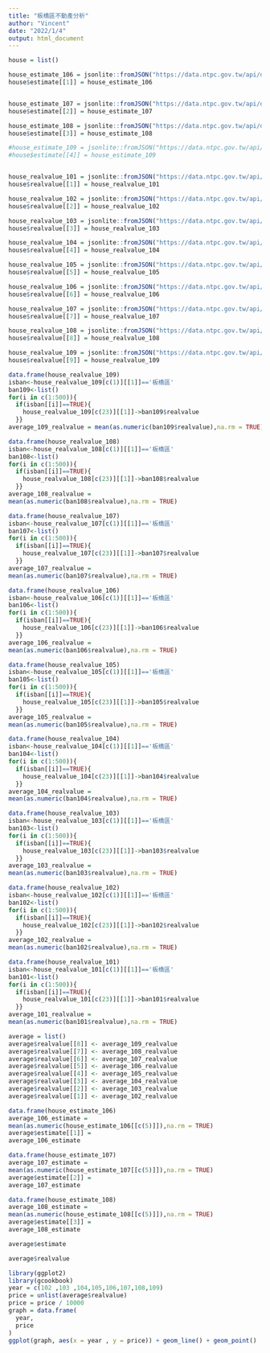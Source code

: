 ---
title: "板橋區不動產分析"
author: "Vincent"
date: "2022/1/4"
output: html_document
---

```{r}
house = list()

house_estimate_106 = jsonlite::fromJSON("https://data.ntpc.gov.tw/api/datasets/1D96BA92-BBE7-403A-A6E5-1BCEA36754FB/json?page=0&size=500") 
house$estimate[[1]] = house_estimate_106


house_estimate_107 = jsonlite::fromJSON("https://data.ntpc.gov.tw/api/datasets/7926F038-26F0-4F9C-A85B-4780133D8D11/json?page=0&size=500")
house$estimate[[2]] = house_estimate_107

house_estimate_108 = jsonlite::fromJSON("https://data.ntpc.gov.tw/api/datasets/AC3D3889-4718-404F-AB66-90AC774BEDAE/json?page=0&size=500")
house$estimate[[3]] = house_estimate_108 

#house_estimate_109 = jsonlite::fromJSON("https://data.ntpc.gov.tw/api/datasets/0B6FF5D6-5EB7-4B92-B3FF-B8BFDF8E7852/json?page=200&size=10000")
#house$estimate[[4]] = house_estimate_109 


house_realvalue_101 = jsonlite::fromJSON("https://data.ntpc.gov.tw/api/datasets/662F54A2-53A5-4406-B684-348AC9154511/json?page=0&size=500")
house$realvalue[[1]] = house_realvalue_101 

house_realvalue_102 = jsonlite::fromJSON("https://data.ntpc.gov.tw/api/datasets/D8C26128-E269-4045-82F6-7B31FBEC2E45/json?page=0&size=500")
house$realvalue[[2]] = house_realvalue_102

house_realvalue_103 = jsonlite::fromJSON("https://data.ntpc.gov.tw/api/datasets/7C047A07-AE8D-4D1E-B834-8C12756F66EB/json?page=0&size=500")
house$realvalue[[3]] = house_realvalue_103

house_realvalue_104 = jsonlite::fromJSON("https://data.ntpc.gov.tw/api/datasets/4AE85CF8-60E6-42C5-A6BF-2C902CCA6655/json?page=0&size=500")
house$realvalue[[4]] = house_realvalue_104 

house_realvalue_105 = jsonlite::fromJSON("https://data.ntpc.gov.tw/api/datasets/68FDFC2E-A9A9-4A0C-87A7-625975EE0F62/json?page=0&size=500")
house$realvalue[[5]] = house_realvalue_105 

house_realvalue_106 = jsonlite::fromJSON("https://data.ntpc.gov.tw/api/datasets/EA6FC722-F7A1-4866-8E72-1C6CB6083068/json?page=0&size=500")
house$realvalue[[6]] = house_realvalue_106 

house_realvalue_107 = jsonlite::fromJSON("https://data.ntpc.gov.tw/api/datasets/55B11A71-50BC-454F-94EC-31BD5353F2EB/json?page=0&size=500")
house$realvalue[[7]] = house_realvalue_107 

house_realvalue_108 = jsonlite::fromJSON("https://data.ntpc.gov.tw/api/datasets/A256CE54-C830-4AB0-84F4-62E8BEAD0802/json?page=0&size=500")
house$realvalue[[8]] = house_realvalue_108 

house_realvalue_109 = jsonlite::fromJSON("https://data.ntpc.gov.tw/api/datasets/4F5EEBB5-287D-47BD-8104-C9FA3655F21A/json?page=0&size=500")
house$realvalue[[9]] = house_realvalue_109 
```


```{r}
data.frame(house_realvalue_109)
isban<-house_realvalue_109[c(1)][[1]]=='板橋區'
ban109<-list()
for(i in c(1:500)){
  if(isban[[i]]==TRUE){
    house_realvalue_109[c(23)][[1]]->ban109$realvalue
  }}
average_109_realvalue = mean(as.numeric(ban109$realvalue),na.rm = TRUE)

```
```{r}
data.frame(house_realvalue_108)
isban<-house_realvalue_108[c(1)][[1]]=='板橋區'
ban108<-list()
for(i in c(1:500)){
  if(isban[[i]]==TRUE){
    house_realvalue_108[c(23)][[1]]->ban108$realvalue
  }}
average_108_realvalue =
mean(as.numeric(ban108$realvalue),na.rm = TRUE)

```

```{r}
data.frame(house_realvalue_107)
isban<-house_realvalue_107[c(1)][[1]]=='板橋區'
ban107<-list()
for(i in c(1:500)){
  if(isban[[i]]==TRUE){
    house_realvalue_107[c(23)][[1]]->ban107$realvalue
  }}
average_107_realvalue =
mean(as.numeric(ban107$realvalue),na.rm = TRUE)
```
```{r}
data.frame(house_realvalue_106)
isban<-house_realvalue_106[c(1)][[1]]=='板橋區'
ban106<-list()
for(i in c(1:500)){
  if(isban[[i]]==TRUE){
    house_realvalue_106[c(23)][[1]]->ban106$realvalue
  }}
average_106_realvalue =
mean(as.numeric(ban106$realvalue),na.rm = TRUE)
```


```{r}
data.frame(house_realvalue_105)
isban<-house_realvalue_105[c(1)][[1]]=='板橋區'
ban105<-list()
for(i in c(1:500)){
  if(isban[[i]]==TRUE){
    house_realvalue_105[c(23)][[1]]->ban105$realvalue
  }}
average_105_realvalue =
mean(as.numeric(ban105$realvalue),na.rm = TRUE)
```

```{r}
data.frame(house_realvalue_104)
isban<-house_realvalue_104[c(1)][[1]]=='板橋區'
ban104<-list()
for(i in c(1:500)){
  if(isban[[i]]==TRUE){
    house_realvalue_104[c(23)][[1]]->ban104$realvalue
  }}
average_104_realvalue =
mean(as.numeric(ban104$realvalue),na.rm = TRUE)
```

```{r}
data.frame(house_realvalue_103)
isban<-house_realvalue_103[c(1)][[1]]=='板橋區'
ban103<-list()
for(i in c(1:500)){
  if(isban[[i]]==TRUE){
    house_realvalue_103[c(23)][[1]]->ban103$realvalue
  }}
average_103_realvalue =
mean(as.numeric(ban103$realvalue),na.rm = TRUE)
```

```{r}
data.frame(house_realvalue_102)
isban<-house_realvalue_102[c(1)][[1]]=='板橋區'
ban102<-list()
for(i in c(1:500)){
  if(isban[[i]]==TRUE){
    house_realvalue_102[c(23)][[1]]->ban102$realvalue
  }}
average_102_realvalue =
mean(as.numeric(ban102$realvalue),na.rm = TRUE)
```


```{r}
data.frame(house_realvalue_101)
isban<-house_realvalue_101[c(1)][[1]]=='板橋區'
ban101<-list()
for(i in c(1:500)){
  if(isban[[i]]==TRUE){
    house_realvalue_101[c(23)][[1]]->ban101$realvalue
  }}
average_101_realvalue =
mean(as.numeric(ban101$realvalue),na.rm = TRUE)
```
```{r}
average = list()
average$realvalue[[8]] <- average_109_realvalue 
average$realvalue[[7]] <- average_108_realvalue 
average$realvalue[[6]] <- average_107_realvalue 
average$realvalue[[5]] <- average_106_realvalue 
average$realvalue[[4]] <- average_105_realvalue 
average$realvalue[[3]] <- average_104_realvalue 
average$realvalue[[2]] <- average_103_realvalue 
average$realvalue[[1]] <- average_102_realvalue 
```

```{r}
data.frame(house_estimate_106)
average_106_estimate = 
mean(as.numeric(house_estimate_106[[c(5)]]),na.rm = TRUE)
average$estimate[[1]] =
average_106_estimate
```

```{r}
data.frame(house_estimate_107)
average_107_estimate = 
mean(as.numeric(house_estimate_107[[c(5)]]),na.rm = TRUE)
average$estimate[[2]] =
average_107_estimate
```

```{r}
data.frame(house_estimate_108)
average_108_estimate = 
mean(as.numeric(house_estimate_108[[c(5)]]),na.rm = TRUE)
average$estimate[[3]] =
average_108_estimate
```

```{r}
average$estimate
```



```{r}
average$realvalue

```




```{r}
library(ggplot2)
library(gcookbook)
year = c(102 ,103 ,104,105,106,107,108,109)
price = unlist(average$realvalue)
price = price / 10000
graph = data.frame(
  year,
  price
)
ggplot(graph, aes(x = year , y = price)) + geom_line() + geom_point() 
```




